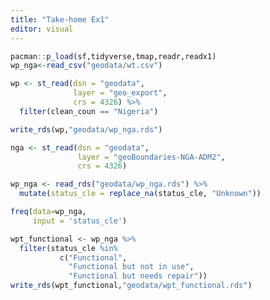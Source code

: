 ```yaml
---
title: "Take-home Ex1"
editor: visual
---
```


```r
pacman::p_load(sf,tidyverse,tmap,readr,readx1)
wp_nga<-read_csv("geodata/wt.csv")
```

```r
wp <- st_read(dsn = "geodata",
              layer = "geo_export",
              crs = 4326) %>%
  filter(clean_coun == "Nigeria")
```

```r
write_rds(wp,"geodata/wp_nga.rds")
```

```r
nga <- st_read(dsn = "geodata",
               layer = "geoBoundaries-NGA-ADM2",
               crs = 4326)
```

```r
wp_nga <- read_rds("geodata/wp_nga.rds") %>%
  mutate(status_cle = replace_na(status_cle, "Unknown"))
```

```r
freq(data=wp_nga, 
     input = 'status_cle')
```

```r
wpt_functional <- wp_nga %>%
  filter(status_cle %in%
           c("Functional", 
             "Functional but not in use",
             "Functional but needs repair"))
write_rds(wpt_functional,"geodata/wpt_functional.rds")
```
